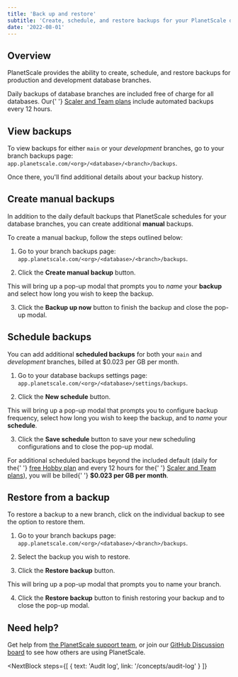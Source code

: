 ```yaml
---
title: 'Back up and restore'
subtitle: 'Create, schedule, and restore backups for your PlanetScale databases.'
date: '2022-08-01'
---
```



## Overview

PlanetScale provides the ability to create, schedule, and restore backups for production and development database branches.

<InfoBlock type='note'>
  Daily backups of database branches are included free of charge for all databases. Our{' '}
  <a href='/docs/concepts/billing#planet-scale-plans'>Scaler and Team plans</a> include automated backups every 12
  hours.
</InfoBlock>

## View backups

To view backups for either `main` or your _development_ branches, go to your branch backups page: `app.planetscale.com/<org>/<database>/<branch>/backups`.

Once there, you'll find additional details about your backup history.

## Create manual backups

In addition to the daily default backups that PlanetScale schedules for your database branches, you can create additional **manual** backups.

To create a manual backup, follow the steps outlined below:

1. Go to your branch backups page: `app.planetscale.com/<org>/<database>/<branch>/backups`.

2. Click the **Create manual backup** button.

This will bring up a pop-up modal that prompts you to _name_ your **backup** and select how long you wish to keep the backup.

<ImageBlock alt='Manual backup pop-up modal' src={settings} />

3. Click the **Backup up now** button to finish the backup and close the pop-up modal.

## Schedule backups

You can add additional **scheduled backups** for both your `main` and _development_ branches, billed at $0.023 per GB per month.

1. Go to your database backups settings page: `app.planetscale.com/<org>/<database>/settings/backups`.

2. Click the **New schedule** button.

This will bring up a pop-up modal that prompts you to configure backup frequency, select how long you wish to keep the backup, and to _name_ your **schedule**.

<ImageBlock alt='Schedule backup pop-up modal' src={schedule} />

3. Click the **Save schedule** button to save your new scheduling configurations and to close the pop-up modal.

<InfoBlock type='note'>
  For additional scheduled backups beyond the included default (daily for the{' '}
  <a href='/docs/concepts/billing#planet-scale-plans'>free Hobby plan</a> and every 12 hours for the{' '}
  <a href='/docs/concepts/billing#planet-scale-plans'>Scaler and Team plans</a>), you will be billed{' '}
  <b>$0.023 per GB per month</b>.
</InfoBlock>

## Restore from a backup

To restore a backup to a new branch, click on the individual backup to see the option to restore them.

1. Go to your branch backups page: `app.planetscale.com/<org>/<database>/<branch>/backups`.

2. Select the backup you wish to restore.

3. Click the **Restore backup** button.

This will bring up a pop-up modal that prompts you to name your branch.

<ImageBlock alt='Restore backup pop-up modal' src={restore} />

4. Click the **Restore backup** button to finish restoring your backup and to close the pop-up modal.

## Need help?

Get help from [the PlanetScale support team](https://support.planetscale.com), or join our [GitHub Discussion board](https://github.com/planetscale/discussion/discussions) to see how others are using PlanetScale.

<NextBlock
  steps={[
    {
      text: 'Audit log',
      link: '/concepts/audit-log'
    }
  ]}
></NextBlock>

